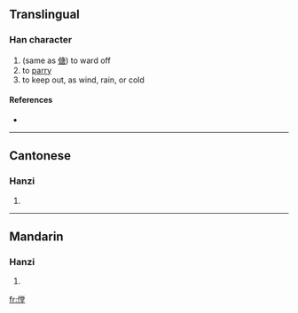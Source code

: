 ==Translingual==

===Han character===
{{Han char|rn=9|rad=人|as=11|sn=13|four=|canj=人火月土 (OFBG)}}

# (same as [[傏]]) to ward off
# to [[parry]]
# to keep out, as wind, rain, or cold

====References====
* {{Han ref|kx=0114.270|hdz=10210.160|uh=347D|ud=13437}}

----

==Cantonese==

===Hanzi===
{{yue-hanzi|jyut=|y=tong4}}

# {{defn|Cantonese|sort=人11}}

----

==Mandarin==

===Hanzi===
{{cmn-hanzi|pin=[[táng]] ([[tang2]])|wg=t'ang<sup>2</sup>}}

# {{defn|Mandarin|sort=人11}}

[[fr:㑽]]